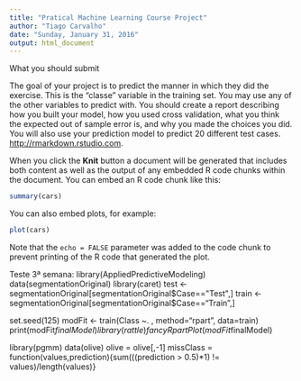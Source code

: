 ```yaml
---
title: "Pratical Machine Learning Course Project"
author: "Tiago Carvalho"
date: "Sunday, January 31, 2016"
output: html_document
---
```


What you should submit

The goal of your project is to predict the manner in which they did the exercise. This is the "classe" variable in the training set. You may use any of the other variables to predict with. You should create a report describing how you built your model, how you used cross validation, what you think the expected out of sample error is, and why you made the choices you did. You will also use your prediction model to predict 20 different test cases.
<http://rmarkdown.rstudio.com>.

When you click the **Knit** button a document will be generated that includes both content as well as the output of any embedded R code chunks within the document. You can embed an R code chunk like this:

```r
summary(cars)
```

You can also embed plots, for example:

```r
plot(cars)
```

Note that the `echo = FALSE` parameter was added to the code chunk to prevent printing of the R code that generated the plot.

Teste 3ª semana:
library(AppliedPredictiveModeling)
data(segmentationOriginal)
library(caret)
test <- segmentationOriginal[segmentationOriginal$Case=="Test",]
train <- segmentationOriginal[segmentationOriginal$Case=="Train",]

set.seed(125)
modFit <- train(Class ~. , method="rpart", data=train)
print(modFit$finalModel)
library(rattle)
fancyRpartPlot(modFit$finalModel)

library(pgmm)
data(olive)
olive = olive[,-1]
missClass = function(values,prediction){sum(((prediction > 0.5)*1) != values)/length(values)}
